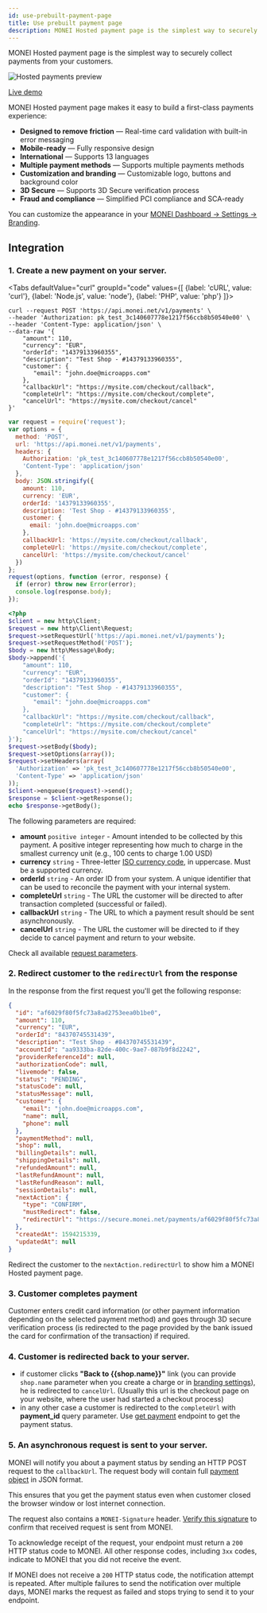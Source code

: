 ```yaml
---
id: use-prebuilt-payment-page
title: Use prebuilt payment page
description: MONEI Hosted payment page is the simplest way to securely collect payments from your customers.
---
```


MONEI Hosted payment page is the simplest way to securely collect payments from your customers.

![Hosted payments preview](/img/payment-page-preview.png)

<p>
  <a
    href="https://js.monei.net/v1/payment-page/#eyJzaG9wTG9nb1VybCI6Imh0dHBzOi8vbW9uZWktcHJvZC1zZXJ2aWNlLWJ1Y2tldC5zMy5ldS13ZXN0LTEuYW1hem9uYXdzLmNvbS9wcm90ZWN0ZWQvZXUtd2VzdC0xJTNBNTI5M2JmZDItYTliYi00ZmQ1LTgwYjctYmJmNzY2YjhlMGJlL3JjLXVwbG9hZC0xNTg2NDI1MzQ2NDM0LTMuc3ZnIiwiYWNjZW50Q29sb3IiOiIjRDkyMjJBIiwiYmdDb2xvciI6IiNmMGY0ZjUiLCJ0ZXN0IjpmYWxzZSwicGF5bWVudE1ldGhvZHMiOlsiQ1JFRElUQ0FSRCIsIkJJWlVNIl0sInNob3BOYW1lIjoiTWVkaWFNYXJrdCIsImxhbmd1YWdlIjoiZW4ifQ=="
    target="_blank"
    className="button button--primary">
    Live demo
  </a>
</p>

MONEI Hosted payment page makes it easy to build a first-class payments experience:

- **Designed to remove friction** — Real-time card validation with built-in error messaging
- **Mobile-ready** — Fully responsive design
- **International** — Supports 13 languages
- **Multiple payment methods** — Supports multiple payments methods
- **Customization and branding** — Customizable logo, buttons and background color
- **3D Secure** — Supports 3D Secure verification process
- **Fraud and compliance** — Simplified PCI compliance and SCA-ready

You can customize the appearance in your [MONEI Dashboard → Settings → Branding](https://dashboard.monei.net/settings/branding).

## Integration

### 1. Create a new payment on your server.


<Tabs
  defaultValue="curl"
  groupId="code"
  values={[
    {label: 'cURL', value: 'curl'},
    {label: 'Node.js', value: 'node'},
    {label: 'PHP', value: 'php'}
  ]}>
<TabItem value="curl">

```shell script title="POST https://api.monei.net/v1/payments"
curl --request POST 'https://api.monei.net/v1/payments' \
--header 'Authorization: pk_test_3c140607778e1217f56ccb8b50540e00' \
--header 'Content-Type: application/json' \
--data-raw '{
    "amount": 110,
    "currency": "EUR",
    "orderId": "14379133960355",
    "description": "Test Shop - #14379133960355",
    "customer": {
       "email": "john.doe@microapps.com"
    },
    "callbackUrl": "https://mysite.com/checkout/callback",
    "completeUrl": "https://mysite.com/checkout/complete",
    "cancelUrl": "https://mysite.com/checkout/cancel"
}'
```

</TabItem>

<TabItem value="node">

```js title="POST https://api.monei.net/v1/payments"
var request = require('request');
var options = {
  method: 'POST',
  url: 'https://api.monei.net/v1/payments',
  headers: {
    Authorization: 'pk_test_3c140607778e1217f56ccb8b50540e00',
    'Content-Type': 'application/json'
  },
  body: JSON.stringify({
    amount: 110,
    currency: 'EUR',
    orderId: '14379133960355',
    description: 'Test Shop - #14379133960355',
    customer: {
      email: 'john.doe@microapps.com'
    },
    callbackUrl: 'https://mysite.com/checkout/callback',
    completeUrl: 'https://mysite.com/checkout/complete',
    cancelUrl: 'https://mysite.com/checkout/cancel'
  })
};
request(options, function (error, response) {
  if (error) throw new Error(error);
  console.log(response.body);
});
```

</TabItem>
<TabItem value="php">

```php title="POST https://api.monei.net/v1/payments"
<?php
$client = new http\Client;
$request = new http\Client\Request;
$request->setRequestUrl('https://api.monei.net/v1/payments');
$request->setRequestMethod('POST');
$body = new http\Message\Body;
$body->append('{
    "amount": 110,
    "currency": "EUR",
    "orderId": "14379133960355",
    "description": "Test Shop - #14379133960355",
    "customer": {
       "email": "john.doe@microapps.com"
    },
    "callbackUrl": "https://mysite.com/checkout/callback",
    "completeUrl": "https://mysite.com/checkout/complete"
    "cancelUrl": "https://mysite.com/checkout/cancel"
}');
$request->setBody($body);
$request->setOptions(array());
$request->setHeaders(array(
  'Authorization' => 'pk_test_3c140607778e1217f56ccb8b50540e00',
  'Content-Type' => 'application/json'
));
$client->enqueue($request)->send();
$response = $client->getResponse();
echo $response->getBody();
```

</TabItem>
</Tabs>

The following parameters are required:

- **amount** `positive integer` - Amount intended to be collected by this payment. A positive integer representing how much to charge in the smallest currency unit (e.g., 100 cents to charge 1.00 USD)
- **currency** `string` - Three-letter [ISO currency code](https://en.wikipedia.org/wiki/ISO_4217), in uppercase. Must be a supported currency.
- **orderId** `string` - An order ID from your system. A unique identifier that can be used to reconcile the payment with your internal system.
- **completeUrl** `string` - The URL the customer will be directed to after transaction completed (successful or failed).
- **callbackUrl** `string` - The URL to which a payment result should be sent asynchronously.
- **cancelUrl** `string` - The URL the customer will be directed to if they decide to cancel payment and return to your website.

Check all available [request parameters](/api/).

### 2. Redirect customer to the `redirectUrl` from the response

In the response from the first request you'll get the following response:

```json
{
  "id": "af6029f80f5fc73a8ad2753eea0b1be0",
  "amount": 110,
  "currency": "EUR",
  "orderId": "84370745531439",
  "description": "Test Shop - #84370745531439",
  "accountId": "aa9333ba-82de-400c-9ae7-087b9f8d2242",
  "providerReferenceId": null,
  "authorizationCode": null,
  "livemode": false,
  "status": "PENDING",
  "statusCode": null,
  "statusMessage": null,
  "customer": {
    "email": "john.doe@microapps.com",
    "name": null,
    "phone": null
  },
  "paymentMethod": null,
  "shop": null,
  "billingDetails": null,
  "shippingDetails": null,
  "refundedAmount": null,
  "lastRefundAmount": null,
  "lastRefundReason": null,
  "sessionDetails": null,
  "nextAction": {
    "type": "CONFIRM",
    "mustRedirect": false,
    "redirectUrl": "https://secure.monei.net/payments/af6029f80f5fc73a8ad2753eea0b1be0"
  },
  "createdAt": 1594215339,
  "updatedAt": null
}
```

Redirect the customer to the `nextAction.redirectUrl` to show him a MONEI Hosted payment page.

### 3. Customer completes payment

Customer enters credit card information (or other payment information depending on the selected payment method) and goes through 3D secure verification process (is redirected to the page provided by the bank issued the card for confirmation of the transaction) if required.

### 4. Customer is redirected back to your server.

- if customer clicks **"Back to {{shop.name}}"** link (you can provide `shop.name` parameter when you create a charge or in [branding settings](https://dashboard.monei.net/settings/branding)), he is redirected to `cancelUrl`. (Usually this url is the checkout page on your website, where the user had started a checkout process)
- in any other case a customer is redirected to the `completeUrl` with **payment_id** query parameter. Use [get payment](/api/get-payment/) endpoint to get the payment status.

### 5. An asynchronous request is sent to your server.

MONEI will notify you about a payment status by sending an HTTP POST request to the `callbackUrl`. The request body will contain full [payment object](/api/get-payment/) in JSON format.

This ensures that you get the payment status even when customer closed the browser window or lost internet connection.

The request also contains a `MONEI-Signature` header. [Verify this signature](verify-signature.mdx) to confirm that received request is sent from MONEI.

To acknowledge receipt of the request, your endpoint must return a `200` HTTP status code to MONEI. All other response codes, including `3xx` codes, indicate to MONEI that you did not receive the event.

If MONEI does not receive a `200` HTTP status code, the notification attempt is repeated. After multiple failures to send the notification over multiple days, MONEI marks the request as failed and stops trying to send it to your endpoint.

